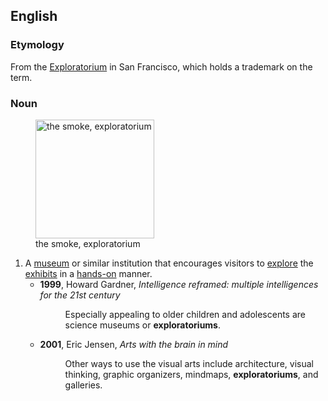 ==English==

===Etymology===
From the [[w:Exploratorium|Exploratorium]] in San Francisco, which holds a trademark on the term.

===Noun===
{{en-noun}}
[[File:Blowing Smoke.jpg|thumb|190px|the smoke, exploratorium ]]
# A [[museum]] or similar institution that encourages visitors to [[explore]] the [[exhibit]]s in a [[hands-on]] manner.
#* '''1999''', Howard Gardner, ''Intelligence reframed: multiple intelligences for the 21st century''
#*: Especially appealing to older children and adolescents are science museums or '''exploratoriums'''.
#* '''2001''', Eric Jensen, ''Arts with the brain in mind''
#*: Other ways to use the visual arts include architecture, visual thinking, graphic organizers, mindmaps, '''exploratoriums''', and galleries.